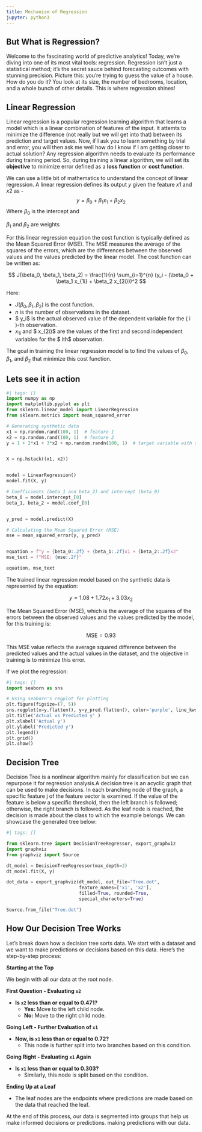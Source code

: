 ```yaml
---
title: Mechanism of Regression
jupyter: python3
---
```




## But What is Regression?

Welcome to the fascinating world of predictive analytics! Today, we're diving into one of its most vital tools: regression. Regression isn't just a statistical method; it's the secret sauce behind forecasting outcomes with stunning precision. Picture this: you're trying to guess the value of a house. How do you do it? You look at its size, the number of bedrooms, location, and a whole bunch of other details. This is where regression shines!

## Linear Regression

Linear regression is a popular regression learning algorithm that learns a model which is a
linear combination of features of the input. It attemts to minimize the difference (not really but we will get into that) between its prediction and target values. Now, if I ask you to learn something by trial and error, you will then ask me well how do I know if I am getting closer to actual solution? Any regression algorithm needs to evaluate its performance during training period. So, during training a linear algorithm, we will set its **objective** to minimize error defined as a  **loss function** or **cost function**. 

We can use a little bit of mathematics to understand the concept of linear regression. A linear regression defines its output $y$ given the feature $x1$ and $x2$ as - 
$$ y = \beta_0 + \beta_1 x_1 + \beta_2 x_2 $$
Where $\beta_0$ is the intercept and 

$\beta_1$ and $\beta_2$ are weights

For this linear regression equation  the cost function is typically defined as the Mean Squared Error (MSE). The MSE measures the average of the squares of the errors, which are the differences between the observed values and the values predicted by the linear model. The cost function can be written as:

$$ J(\beta_0, \beta_1, \beta_2) = \frac{1}{n} \sum_{i=1}^{n} (y_i - (\beta_0 + \beta_1 x_{1i} + \beta_2 x_{2i}))^2 $$

Here:

- $J(\beta_0, \beta_1, \beta_2)$ is the cost function.
- $n$ is the number of observations in the dataset.
- $ y_i$ is the actual observed value of the dependent variable for the \( i \)-th observation.
- $x_{1i}$ and $ x_{2i}$ are the values of the first and second independent variables for the $ ith$ observation.


The goal in training the linear regression model is to find the values of $\beta_0$, $\beta_1$, and $\beta_2$ that minimize this cost function.


## Lets see it in action

```python
#| tags: []
import numpy as np
import matplotlib.pyplot as plt
from sklearn.linear_model import LinearRegression
from sklearn.metrics import mean_squared_error

# Generating synthetic data
x1 = np.random.rand(100, 1)  # feature 1
x2 = np.random.rand(100, 1)  # feature 2
y = 1 + 2*x1 + 3*x2 + np.random.randn(100, 1)  # target variable with some noise


X = np.hstack((x1, x2))


model = LinearRegression()
model.fit(X, y)

# Coefficients (beta_1 and beta_2) and intercept (beta_0)
beta_0 = model.intercept_[0]
beta_1, beta_2 = model.coef_[0]


y_pred = model.predict(X)

# Calculating the Mean Squared Error (MSE)
mse = mean_squared_error(y, y_pred)


equation = f"y = {beta_0:.2f} + {beta_1:.2f}x1 + {beta_2:.2f}x2"
mse_text = f"MSE: {mse:.2f}"

equation, mse_text

```

The trained linear regression model based on the synthetic data is represented by the equation:

$$ y = 1.08+ 1.72x_1 + 3.03x_2 $$

The Mean Squared Error (MSE), which is the average of the squares of the errors between the observed values and the values predicted by the model, for this training is:

$$ \text{MSE} = 0.93 $$

This MSE value reflects the average squared difference between the predicted values and the actual values in the dataset, and the objective in training is to minimize this error.

If we plot the regression:

```python
#| tags: []
import seaborn as sns

# Using seaborn's regplot for plotting
plt.figure(figsize=(7, 5))
sns.regplot(x=y.flatten(), y=y_pred.flatten(), color='purple', line_kws={'label': 'Regression Line'})
plt.title('Actual vs Predicted y' )
plt.xlabel('Actual y')
plt.ylabel('Predicted y')
plt.legend()
plt.grid()
plt.show()
```

## Decision Tree

Decision Tree is a  nonlinear algorithm mainly for classification but we can repurpose it for regression analysis.A decision tree is an acyclic graph that can be used to make decisions. In each branching node of the graph, a specific feature j of the feature vector is examined. If the value of the feature is below a specific threshold, then the left branch is followed; otherwise, the right branch is followed. As the leaf node is reached, the decision is made about the class to which the example belongs. We can showcase the generated tree below:

```python
#| tags: []

from sklearn.tree import DecisionTreeRegressor, export_graphviz
import graphviz
from graphviz import Source

dt_model = DecisionTreeRegressor(max_depth=2)
dt_model.fit(X, y)

dot_data = export_graphviz(dt_model, out_file="Tree.dot", 
                           feature_names=['x1', 'x2'],  
                           filled=True, rounded=True,  
                           special_characters=True)

Source.from_file("Tree.dot")
```

## How Our Decision Tree Works

Let's break down how a decision tree sorts data. We start with a dataset and we want to make predictions or decisions based on this data. Here's the step-by-step process:

**Starting at the Top**

We begin with all our data at the root node.

**First Question - Evaluating `x2`**

- **Is `x2` less than or equal to 0.471?**
  - **Yes:** Move to the left child node.
  - **No:** Move to the right child node.

**Going Left - Further Evaluation of `x1`**

- **Now, is `x1` less than or equal to 0.72?** 
  - This node is further split into two branches based on this condition.

**Going Right - Evaluating `x1` Again**

- **Is `x1` less than or equal to 0.303?**
  - Similarly, this node is split based on the condition.

**Ending Up at a Leaf**

- The leaf nodes are the endpoints where predictions are made based on the data that reached the leaf.

At the end of this process, our data is segmented into groups that help us make informed decisions or predictions.
making predictions with our data.


